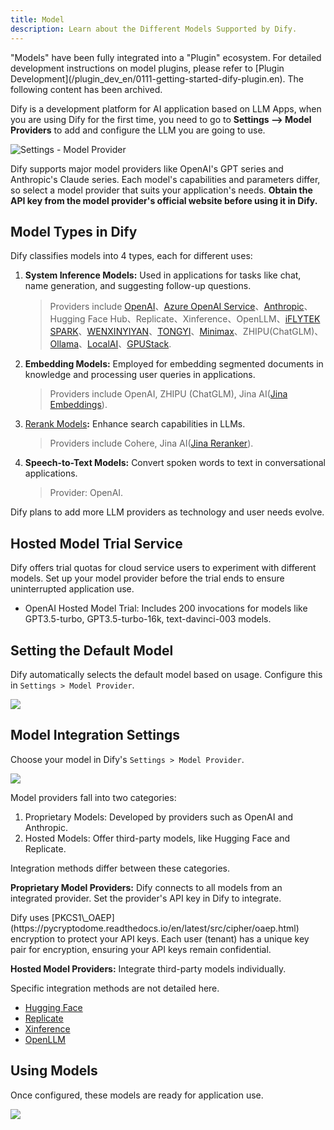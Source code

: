 ```yaml
---
title: Model
description: Learn about the Different Models Supported by Dify.
---
```


<Warning>
    "Models" have been fully integrated into a "Plugin" ecosystem. For detailed development instructions on model plugins, please refer to [Plugin Development](/plugin_dev_en/0111-getting-started-dify-plugin.en). The following content has been archived.
</Warning>

Dify is a development platform for AI application based on LLM Apps, when you are using Dify for the first time, you need to go to **Settings --> Model Providers** to add and configure the LLM you are going to use.

![Settings - Model Provider](https://assets-docs.dify.ai/dify-enterprise-mintlify/en/guides/model-configuration/941524058c800a06d39290c48d14673b.png)

Dify supports major model providers like OpenAI's GPT series and Anthropic's Claude series. Each model's capabilities and parameters differ, so select a model provider that suits your application's needs. **Obtain the API key from the model provider's official website before using it in Dify.**

## Model Types in Dify

Dify classifies models into 4 types, each for different uses:

1.  **System Inference Models:** Used in applications for tasks like chat, name generation, and suggesting follow-up questions.

    > Providers include [OpenAI](https://platform.openai.com/account/api-keys)、[Azure OpenAI Service](https://azure.microsoft.com/en-us/products/ai-services/openai-service/)、[Anthropic](https://console.anthropic.com/account/keys)、Hugging Face Hub、Replicate、Xinference、OpenLLM、[iFLYTEK SPARK](https://www.xfyun.cn/solutions/xinghuoAPI)、[WENXINYIYAN](https://console.bce.baidu.com/qianfan/ais/console/applicationConsole/application)、[TONGYI](https://dashscope.console.aliyun.com/api-key\_management?spm=a2c4g.11186623.0.0.3bbc424dxZms9k)、[Minimax](https://api.minimax.chat/user-center/basic-information/interface-key)、ZHIPU(ChatGLM)、[Ollama](/en/development/models-integration/ollama)、[LocalAI](https://github.com/mudler/LocalAI)、[GPUStack](https://github.com/gpustack/gpustack).
2.  **Embedding Models:** Employed for embedding segmented documents in knowledge and processing user queries in applications.

    > Providers include OpenAI, ZHIPU (ChatGLM), Jina AI([Jina Embeddings](https://jina.ai/embeddings/)).
3.  [Rerank Models](/en/learn-more/extended-reading/retrieval-augment/rerank)**:** Enhance search capabilities in LLMs.

    > Providers include Cohere, Jina AI([Jina Reranker](https://jina.ai/reranker)).
4.  **Speech-to-Text Models:** Convert spoken words to text in conversational applications.

    > Provider: OpenAI.

Dify plans to add more LLM providers as technology and user needs evolve.

## Hosted Model Trial Service

Dify offers trial quotas for cloud service users to experiment with different models. Set up your model provider before the trial ends to ensure uninterrupted application use.

* OpenAI Hosted Model Trial: Includes 200 invocations for models like GPT3.5-turbo, GPT3.5-turbo-16k, text-davinci-003 models.

## Setting the Default Model

Dify automatically selects the default model based on usage. Configure this in `Settings > Model Provider`.

![](https://assets-docs.dify.ai/dify-enterprise-mintlify/en/guides/model-configuration/c5ac5f32deb020a8aae46045d3ee9c8d.png)

## Model Integration Settings

Choose your model in Dify's `Settings > Model Provider`.

![](https://assets-docs.dify.ai/dify-enterprise-mintlify/en/guides/model-configuration/b55cb7d0dcff7ef14cdf6e6aca207790.png)

Model providers fall into two categories:

1. Proprietary Models: Developed by providers such as OpenAI and Anthropic.
2. Hosted Models: Offer third-party models, like Hugging Face and Replicate.

Integration methods differ between these categories.

**Proprietary Model Providers:** Dify connects to all models from an integrated provider. Set the provider's API key in Dify to integrate.

<Info>
Dify uses [PKCS1\_OAEP](https://pycryptodome.readthedocs.io/en/latest/src/cipher/oaep.html) encryption to protect your API keys. Each user (tenant) has a unique key pair for encryption, ensuring your API keys remain confidential.
</Info>

**Hosted Model Providers:** Integrate third-party models individually.

Specific integration methods are not detailed here.

* [Hugging Face](/en/development/models-integration/hugging-face)
* [Replicate](/en/development/models-integration/replicate)
* [Xinference](/en/development/models-integration/xinference)
* [OpenLLM](/en/development/models-integration/openllm)

## Using Models

Once configured, these models are ready for application use.

![](https://assets-docs.dify.ai/dify-enterprise-mintlify/en/guides/model-configuration/6e74424124cfcfe224d3c083f90b54d2.png)
